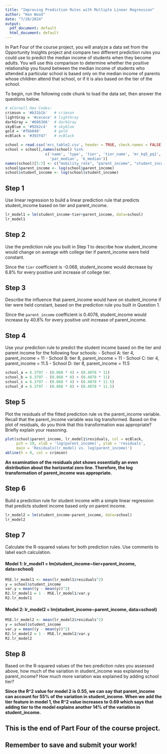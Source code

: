 ```yaml
---
title: "Improving Prediction Rules with Multiple Linear Regression"
author: "Ken Wood"
date: "7/28/2024"
output:
  pdf_document: default
  html_document: default
---
```

In Part Four of the course project, you will analyze a data set from the Opportunity Insights project and compare two different prediction rules you could use to predict the median income of students when they become adults. You will use this comparison to determine whether the positive relationship you found between the median income of students who attended a particular school is based only on the median income of parents whose children attend that school, or if it is also based on the tier of the school.  

To begin, run the following code chunk to load the data set, then answer the questions below.

```r
# eCornell Hex Codes: 
crimson = '#b31b1b'   # crimson
lightGray = '#cecece' # lightGray
darkGray = '#606366'  # darkGray
skyBlue = '#92b2c4'   # skyblue
gold = '#fbb040'      # gold
ecBlack = '#393f47'   # ecBlack

school = read.csv('mrc_table2.csv', header = TRUE, check.names = FALSE)
school = school[,names(school) %in% 
                  c('name', 'type', 'tier', 'tier_name', 'mr_kq5_pq1',
                    'par_median', 'k_median')]
names(school)[5:7] <- c("mobility_rate", "parent_income", "student_income")
school$parent_income <- log(school$parent_income)
school$student_income <- log(school$student_income)
```

## Step 1

Use linear regression to build a linear prediction rule that predicts student_income based on tier and parent_income. 
```r
lr_model1 = lm(student_income~tier+parent_income, data=school)
lr_model1
```

## Step 2

Use the prediction rule you built in Step 1 to describe how student_income would change on average with college tier if parent_income were held constant. 

Since the `tier` coefficient is -0.068, student_income would decrease by 6.8% for every positive unit increase of college tier.

## Step 3
Describe the influence that parent_income would have on student_income if tier were held constant, based on the prediction rule you built in Question 1. 

Since the `parent_income` coefficient is 0.4078, student_income would increase by 40.8% for every positive unit increase of parent_income.

## Step 4

Use your prediction rule to predict the student income based on the tier and parent income for the following four schools: 
- School A: tier 4, parent_income = 11
- School B: tier 8, parent_income = 11
- School C: tier 4, parent_income = 11.5
- School D: tier 8, parent_income = 11.5
```r
school_a = 6.3797 - (0.068 * 4) + (0.4078 * 11)
school_b = 6.3797 - (0.068 * 8) + (0.4078 * 11)
school_c = 6.3797 - (0.068 * 4) + (0.4078 * 11.5)
school_d = 6.3797 - (0.068 * 8) + (0.4078 * 11.5)
```

## Step 5

Plot the residuals of the fitted prediction rule vs the parent_income variable. Recall that the parent_income variable was log transformed. Based on the plot of residuals, do you think that this transformation was appropriate? Briefly explain your reasoning.
```r
plot(school$parent_income, lr_model1$residuals, col = ecBlack,
     pch = 19, xlab = 'log(parent_income)', ylab = 'residuals',
     main = 'Residuals(lr_model) vs. log(parent_income)')
abline(h = 0, col = crimson)
```

**An examination of the residuals plot shows essentially an even distribution about the horizontal zero line. Therefore, the log transformation of parent_income was appropriate.**

## Step 6

Build a prediction rule for student income with a simple linear regression that predicts student income based only on parent income. 
```r
lr_model2 = lm(student_income~parent_income, data=school)
lr_model2
```
## Step 7

Calculate the R-squared values for both prediction rules. Use comments to label each calculation.

#### Model 1: lr_model1 = lm(student_income~tier+parent_income, data=school)
```r
MSE.lr_model1 <- mean(lr_model1$residuals^2)
y = school$student_income
var.y = mean((y - mean(y))^2)
R2.lr_model1 = 1 - MSE.lr_model1/var.y
R2.lr_model1
```

#### Model 2: lr_model2 = lm(student_income~parent_income, data=school)
```r
MSE.lr_model2 <- mean(lr_model2$residuals^2)
y = school$student_income
var.y = mean((y - mean(y))^2)
R2.lr_model2 = 1 - MSE.lr_model2/var.y
R2.lr_model2
```
## Step 8

Based on the R-squared values of the two prediction rules you assessed above, how much of the variation in student_income was explained by parent_income? How much more variation was explained by adding school tier? 

**Since the R^2 value for model 2 is 0.55, we can say that parent_income can account for 55% of the variation in student_income.
When we add the tier feature in model 1, the R^2 value increases to 0.69 which says that adding tier to the model explains another 14% of the variation in student_income.** 


## This is the end of Part Four of the course project. ##
## Remember to save and submit your work! ##

